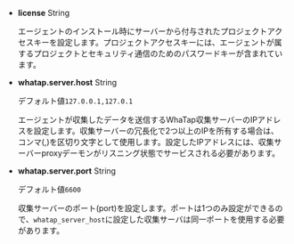 -   **license** <span class='type'>String</span>

    エージェントのインストール時にサーバーから付与されたプロジェクトアクセスキーを設定します。プロジェクトアクセスキーには、エージェントが属するプロジェクトとセキュリティ通信のためのパスワードキーが含まれています。

-   **whatap.server.host** <span class='type'>String</span>

    デフォルト値`127.0.0.1,127.0.1`

    エージェントが収集したデータを送信するWhaTap収集サーバーのIPアドレスを設定します。収集サーバーの冗長化で2つ以上のIPを所有する場合は、コンマ(,)を区切り文字として使用します。設定したIPアドレスには、収集サーバーproxyデーモンがリスニング状態でサービスされる必要があります。

-   **whatap.server.port** <span class='type'>String</span>

    デフォルト値`6600`

    収集サーバーのポート(port)を設定します。ポートは1つのみ設定ができるので、`whatap_server_host`に設定した収集サーバは同一ポートを使用する必要があります。
